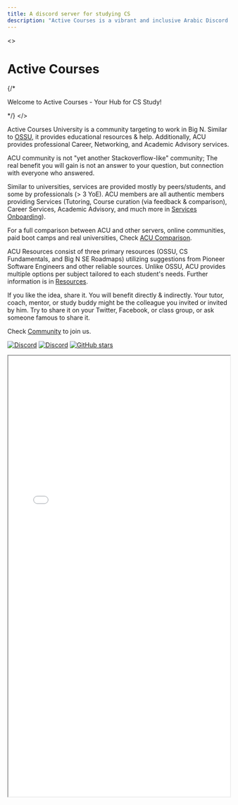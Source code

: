 ```yaml
---
title: A discord server for studying CS
description: "Active Courses is a vibrant and inclusive Arabic Discord server dedicated to fostering a thriving community for CS enthusiasts mainly in the Egyptian region. Whether you're a beginner or an expert, we've got something valuable to offer to everyone. Join us to dive into the exciting world of Computer Science, study together, share knowledge, and engage in meaningful discussions with like-minded individuals."
---
```


<>
    <h1 className="text-4xl tracking-tighter text-center font-extrabold md:text-5xl mt-8 pb-6">
        Active Courses
    </h1>
    {/* <p className="text-center text-lg mb-2 text-gray-600 md:!text-2xl">
        Welcome to Active Courses - Your Hub for CS Study!
    </p> */}
</>


Active Courses University is a community targeting to work in Big N. Similar to [OSSU](https://github.com/ossu/computer-science), it provides educational resources & help. Additionally, ACU provides professional Career, Networking, and Academic Advisory services.

ACU community is not "yet another Stackoverflow-like" community; The real benefit you will gain is not an answer to your question, but connection with everyone who answered.

Similar to universities, services are provided mostly by peers/students, and some by professionals (> 3 YoE). ACU members are all authentic members providing Services (Tutoring, Course curation (via feedback & comparison), Career Services, Academic Advisory, and much more in [Services Onboarding](#services-onboarding)).

For a full comparison between ACU and other servers, online communities, paid boot camps and real universities, Check [ACU Comparison](/about-us/acu-comparison).

ACU Resources consist of three primary resources (OSSU, CS Fundamentals, and Big N SE Roadmaps) utilizing suggestions from Pioneer Software Engineers and other reliable sources. Unlike OSSU, ACU provides multiple options per subject tailored to each student's needs. Further information is in [Resources](#resources).

If you like the idea, share it. You will benefit directly & indirectly. Your tutor, coach, mentor, or study buddy might be the colleague you invited or invited by him. Try to share it on your Twitter, Facebook, or class group, or ask someone famous to share it.

Check [Community](/community/general/faq) to join us.

[![Discord](https://img.shields.io/discord/950993900720492574.svg?style=for-the-badge&label=&logo=discord&logoColor=ffffff&color=7389D8&labelColor=6A7EC2)](https://discord.gg/pevXXrzzKt)
[![Discord](https://img.shields.io/discord/1026170883997438112.svg?style=for-the-badge&label=&logo=discord&logoColor=ffffff&color=7389D8&labelColor=6A7EC2)](https://discord.gg/WEemGPXfnA)
[![GitHub stars](https://img.shields.io/github/stars/alikehel/activecourses?style=for-the-badge&label=&logo=github&logoColor=ffffff&color=121212&labelColor=212121)](https://github.com/alikehel/activecourses)

<iframe
    width="100%"
    height="1000px"
    src="/html/mindmap.html"
    allowFullScreen="true"
    id="acu-mindmap"
></iframe>
